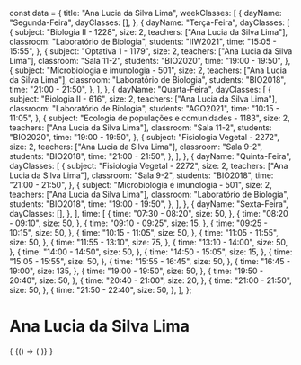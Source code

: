 const data = {
  title: "Ana Lucia da Silva Lima",
  weekClasses: [
    {
      dayName: "Segunda-Feira",
      dayClasses: [],
    },
    {
      dayName: "Terça-Feira",
      dayClasses: [
        {
          subject: "Biologia II - 1228",
          size: 2,
          teachers: ["Ana Lucia da Silva Lima"],
          classroom: "Laboratório de Biologia",
          students: "IIW2021",
          time: "15:05 - 15:55",
        },
        {
          subject: "Optativa 1 - 1179",
          size: 2,
          teachers: ["Ana Lucia da Silva Lima"],
          classroom: "Sala 11-2",
          students: "BIO2020",
          time: "19:00 - 19:50",
        },
        {
          subject: "Microbiologia e imunologia - 501",
          size: 2,
          teachers: ["Ana Lucia da Silva Lima"],
          classroom: "Laboratório de Biologia",
          students: "BIO2018",
          time: "21:00 - 21:50",
        },
      ],
    },
    {
      dayName: "Quarta-Feira",
      dayClasses: [
        {
          subject: "Biologia II - 616",
          size: 2,
          teachers: ["Ana Lucia da Silva Lima"],
          classroom: "Laboratório de Biologia",
          students: "AGO2021",
          time: "10:15 - 11:05",
        },
        {
          subject: "Ecologia de populações e comunidades - 1183",
          size: 2,
          teachers: ["Ana Lucia da Silva Lima"],
          classroom: "Sala 11-2",
          students: "BIO2020",
          time: "19:00 - 19:50",
        },
        {
          subject: "Fisiologia Vegetal - 2272",
          size: 2,
          teachers: ["Ana Lucia da Silva Lima"],
          classroom: "Sala 9-2",
          students: "BIO2018",
          time: "21:00 - 21:50",
        },
      ],
    },
    {
      dayName: "Quinta-Feira",
      dayClasses: [
        {
          subject: "Fisiologia Vegetal - 2272",
          size: 2,
          teachers: ["Ana Lucia da Silva Lima"],
          classroom: "Sala 9-2",
          students: "BIO2018",
          time: "21:00 - 21:50",
        },
        {
          subject: "Microbiologia e imunologia - 501",
          size: 2,
          teachers: ["Ana Lucia da Silva Lima"],
          classroom: "Laboratório de Biologia",
          students: "BIO2018",
          time: "19:00 - 19:50",
        },
      ],
    },
    {
      dayName: "Sexta-Feira",
      dayClasses: [],
    },
  ],
  time: [
    {
      time: "07:30 - 08:20",
      size: 50,
    },
    {
      time: "08:20 - 09:10",
      size: 50,
    },
    {
      time: "09:10 - 09:25",
      size: 15,
    },
    {
      time: "09:25 - 10:15",
      size: 50,
    },
    {
      time: "10:15 - 11:05",
      size: 50,
    },
    {
      time: "11:05 - 11:55",
      size: 50,
    },
    {
      time: "11:55 - 13:10",
      size: 75,
    },
    {
      time: "13:10 - 14:00",
      size: 50,
    },
    {
      time: "14:00 - 14:50",
      size: 50,
    },
    {
      time: "14:50 - 15:05",
      size: 15,
    },
    {
      time: "15:05 - 15:55",
      size: 50,
    },
    {
      time: "15:55 - 16:45",
      size: 50,
    },
    {
      time: "16:45 - 19:00",
      size: 135,
    },
    {
      time: "19:00 - 19:50",
      size: 50,
    },
    {
      time: "19:50 - 20:40",
      size: 50,
    },
    {
      time: "20:40 - 21:00",
      size: 20,
    },
    {
      time: "21:00 - 21:50",
      size: 50,
    },
    {
      time: "21:50 - 22:40",
      size: 50,
    },
  ],
};

# Ana Lucia da Silva Lima

<div>
  {
    <BrowserOnly>
      {() => (
        <Grid
          title={data.title}
          weekClasses={data.weekClasses}
          time={data.time}
        />
      )}
    </BrowserOnly>
  }
</div>
